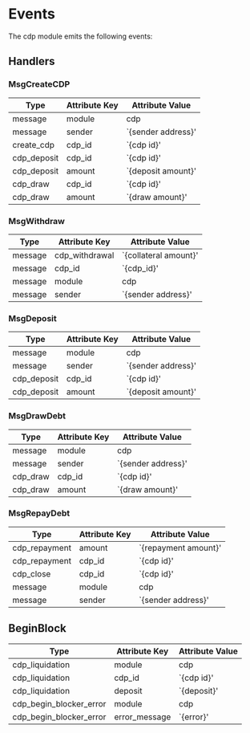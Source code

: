 
# Events

The cdp module emits the following events:

## Handlers

### MsgCreateCDP

| Type        | Attribute Key | Attribute Value    |
| ----------- | ------------- | ------------------ |
| message     | module        | cdp                |
| message     | sender        | `{sender address}' |
| create_cdp  | cdp_id        | `{cdp id}'         |
| cdp_deposit | cdp_id        | `{cdp id}'         |
| cdp_deposit | amount        | `{deposit amount}' |
| cdp_draw    | cdp_id        | `{cdp id}'         |
| cdp_draw    | amount        | `{draw amount}'    |

### MsgWithdraw

| Type    | Attribute Key  | Attribute Value       |
| ------- | -------------- | --------------------- |
| message | cdp_withdrawal | `{collateral amount}' |
| message | cdp_id         | `{cdp_id}'            |
| message | module         | cdp                   |
| message | sender         | `{sender address}'    |

### MsgDeposit

| Type        | Attribute Key | Attribute Value    |
| ----------- | ------------- | ------------------ |
| message     | module        | cdp                |
| message     | sender        | `{sender address}' |
| cdp_deposit | cdp_id        | `{cdp id}'         |
| cdp_deposit | amount        | `{deposit amount}' |

### MsgDrawDebt

| Type     | Attribute Key | Attribute Value    |
| -------- | ------------- | ------------------ |
| message  | module        | cdp                |
| message  | sender        | `{sender address}' |
| cdp_draw | cdp_id        | `{cdp id}'         |
| cdp_draw | amount        | `{draw amount}'    |

### MsgRepayDebt

| Type          | Attribute Key | Attribute Value      |
| ------------- | ------------- | -------------------- |
| cdp_repayment | amount        | `{repayment amount}' |
| cdp_repayment | cdp_id        | `{cdp id}'           |
| cdp_close     | cdp_id        | `{cdp id}'           |
| message       | module        | cdp                  |
| message       | sender        | `{sender address}'   |

## BeginBlock

| Type                    | Attribute Key | Attribute Value |
| ----------------------- | ------------- | --------------- |
| cdp_liquidation         | module        | cdp             |
| cdp_liquidation         | cdp_id        | `{cdp id}'      |
| cdp_liquidation         | deposit       | `{deposit}'     |
| cdp_begin_blocker_error | module        | cdp             |
| cdp_begin_blocker_error | error_message | `{error}'       |


>
